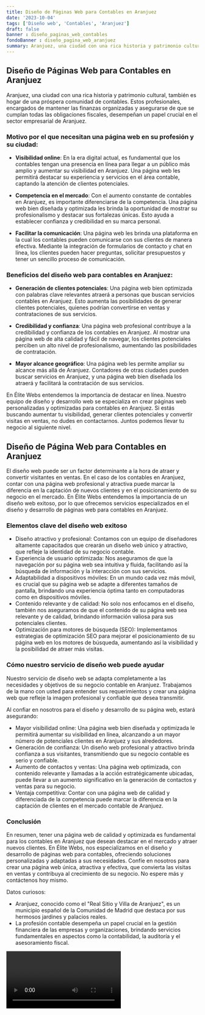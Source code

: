 ```yaml
---
title: Diseño de Páginas Web para Contables en Aranjuez
date: '2023-10-04'
tags: ['Diseño web', 'Contables', 'Aranjuez']
draft: false
banner : diseño_paginas_web_contables
fondoBanner : diseño_pagina_web_aranjuez
summary: Aranjuez, una ciudad con una rica historia y patrimonio cultural, también es hogar de una próspera comunidad de contables. Estos profesionales, encargados de mantener las finanzas organizadas y asegurarse de que se cumplan todas las obligaciones fiscales, desempeñan un papel crucial en el sector empresarial de Aranjuez.
---
```


## Diseño de Páginas Web para Contables en Aranjuez

Aranjuez, una ciudad con una rica historia y patrimonio cultural, también es hogar de una próspera comunidad de contables. Estos profesionales, encargados de mantener las finanzas organizadas y asegurarse de que se cumplan todas las obligaciones fiscales, desempeñan un papel crucial en el sector empresarial de Aranjuez.

### Motivo por el que necesitan una página web en su profesión y su ciudad:

- **Visibilidad online**: En la era digital actual, es fundamental que los contables tengan una presencia en línea para llegar a un público más amplio y aumentar su visibilidad en Aranjuez. Una página web les permitirá destacar su experiencia y servicios en el área contable, captando la atención de clientes potenciales.

- **Competencia en el mercado**: Con el aumento constante de contables en Aranjuez, es importante diferenciarse de la competencia. Una página web bien diseñada y optimizada les brinda la oportunidad de mostrar su profesionalismo y destacar sus fortalezas únicas. Esto ayuda a establecer confianza y credibilidad en su marca personal.

- **Facilitar la comunicación**: Una página web les brinda una plataforma en la cual los contables pueden comunicarse con sus clientes de manera efectiva. Mediante la integración de formularios de contacto y chat en línea, los clientes pueden hacer preguntas, solicitar presupuestos y tener un sencillo proceso de comunicación.

### Beneficios del diseño web para contables en Aranjuez:

- **Generación de clientes potenciales**: Una página web bien optimizada con palabras clave relevantes atraerá a personas que buscan servicios contables en Aranjuez. Esto aumenta las posibilidades de generar clientes potenciales, quienes podrían convertirse en ventas y contrataciones de sus servicios.

- **Credibilidad y confianza**: Una página web profesional contribuye a la credibilidad y confianza de los contables en Aranjuez. Al mostrar una página web de alta calidad y fácil de navegar, los clientes potenciales perciben un alto nivel de profesionalismo, aumentando las posibilidades de contratación.

- **Mayor alcance geográfico**: Una página web les permite ampliar su alcance más allá de Aranjuez. Contadores de otras ciudades pueden buscar servicios en Aranjuez, y una página web bien diseñada los atraerá y facilitará la contratación de sus servicios.

En Élite Webs entendemos la importancia de destacar en línea. Nuestro equipo de diseño y desarrollo web se especializa en crear páginas web personalizadas y optimizadas para contables en Aranjuez. Si estás buscando aumentar tu visibilidad, generar clientes potenciales y convertir visitas en ventas, no dudes en contactarnos. Juntos podemos llevar tu negocio al siguiente nivel.

<GifSeo />

<Cta />

## Diseño de Página Web para Contables en Aranjuez

El diseño web puede ser un factor determinante a la hora de atraer y convertir visitantes en ventas. En el caso de los contables en Aranjuez, contar con una página web profesional y atractiva puede marcar la diferencia en la captación de nuevos clientes y en el posicionamiento de su negocio en el mercado. En Élite Webs entendemos la importancia de un diseño web exitoso, por lo que ofrecemos servicios especializados en el diseño y desarrollo de páginas web para contables en Aranjuez.

### Elementos clave del diseño web exitoso

- Diseño atractivo y profesional: Contamos con un equipo de diseñadores altamente capacitados que crearán un diseño web único y atractivo, que refleje la identidad de su negocio contable.
- Experiencia de usuario optimizada: Nos aseguramos de que la navegación por su página web sea intuitiva y fluida, facilitando así la búsqueda de información y la interacción con sus servicios.
- Adaptabilidad a dispositivos móviles: En un mundo cada vez más móvil, es crucial que su página web se adapte a diferentes tamaños de pantalla, brindando una experiencia óptima tanto en computadoras como en dispositivos móviles.
- Contenido relevante y de calidad: No solo nos enfocamos en el diseño, también nos aseguramos de que el contenido de su página web sea relevante y de calidad, brindando información valiosa para sus potenciales clientes.
- Optimización para motores de búsqueda (SEO): Implementamos estrategias de optimización SEO para mejorar el posicionamiento de su página web en los motores de búsqueda, aumentando así la visibilidad y la posibilidad de atraer más visitas.

### Cómo nuestro servicio de diseño web puede ayudar

Nuestro servicio de diseño web se adapta completamente a las necesidades y objetivos de su negocio contable en Aranjuez. Trabajamos de la mano con usted para entender sus requerimientos y crear una página web que refleje la imagen profesional y confiable que desea transmitir.

Al confiar en nosotros para el diseño y desarrollo de su página web, estará asegurando:

- Mayor visibilidad online: Una página web bien diseñada y optimizada le permitirá aumentar su visibilidad en línea, alcanzando a un mayor número de potenciales clientes en Aranjuez y sus alrededores.
- Generación de confianza: Un diseño web profesional y atractivo brinda confianza a sus visitantes, transmitiendo que su negocio contable es serio y confiable.
- Aumento de contactos y ventas: Una página web optimizada, con contenido relevante y llamadas a la acción estratégicamente ubicadas, puede llevar a un aumento significativo en la generación de contactos y ventas para su negocio.
- Ventaja competitiva: Contar con una página web de calidad y diferenciada de la competencia puede marcar la diferencia en la captación de clientes en el mercado contable de Aranjuez.

### Conclusión

En resumen, tener una página web de calidad y optimizada es fundamental para los contables en Aranjuez que desean destacar en el mercado y atraer nuevos clientes. En Élite Webs, nos especializamos en el diseño y desarrollo de páginas web para contables, ofreciendo soluciones personalizadas y adaptadas a sus necesidades. Confíe en nosotros para crear una página web única, atractiva y efectiva, que convierta las visitas en ventas y contribuya al crecimiento de su negocio. No espere más y contáctenos hoy mismo.

Datos curiosos:

- Aranjuez, conocido como el "Real Sitio y Villa de Aranjuez", es un municipio español de la Comunidad de Madrid que destaca por sus hermosos jardines y palacios reales.
- La profesión contable desempeña un papel crucial en la gestión financiera de las empresas y organizaciones, brindando servicios fundamentales en aspectos como la contabilidad, la auditoría y el asesoramiento fiscal.

<Video />

<CtaBot job='Contables' city='Aranjuez'/>

<Gmaps query='Aranjuez+españa+maps' />